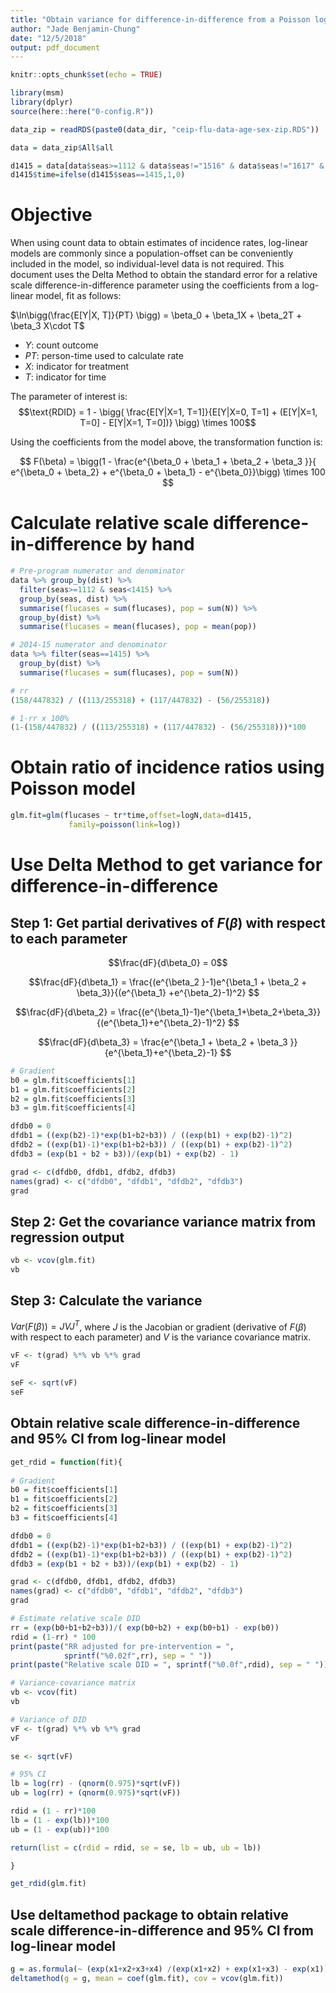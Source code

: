 ```yaml
---
title: "Obtain variance for difference-in-difference from a Poisson log-linear model using the Delta Method"
author: "Jade Benjamin-Chung"
date: "12/5/2018"
output: pdf_document
---
```


```r
knitr::opts_chunk$set(echo = TRUE)

library(msm)
library(dplyr)
source(here::here("0-config.R"))

data_zip = readRDS(paste0(data_dir, "ceip-flu-data-age-sex-zip.RDS"))

data = data_zip$All$all

d1415 = data[data$seas>=1112 & data$seas!="1516" & data$seas!="1617" & data$seas!="1718",]
d1415$time=ifelse(d1415$seas==1415,1,0)

```

# Objective

When using count data to obtain estimates of incidence rates, log-linear models are commonly since a population-offset can be conveniently included in the model, so individual-level data is not required. This document uses the Delta Method to obtain the standard error for a relative scale difference-in-difference parameter using the coefficients from a log-linear model, fit as follows: 

$\ln\bigg(\frac{E[Y|X, T]}{PT} \bigg) = \beta_0 + \beta_1X + \beta_2T + \beta_3 X\cdot T$

- $Y$: count outcome
- $PT$: person-time used to calculate rate
- $X$: indicator for treatment
- $T$: indicator for time

The parameter of interest is:
$$\text{RDID} = 1 - \bigg( \frac{E[Y|X=1, T=1]}{E[Y|X=0, T=1] + (E[Y|X=1, T=0] - E[Y|X=1, T=0])}  \bigg) \times 100$$
  
Using the coefficients from the model above, the transformation function is:

$$ F(\beta) = \bigg(1 - \frac{e^{\beta_0 + \beta_1 + \beta_2 + \beta_3 }}{ e^{\beta_0 + \beta_2} + e^{\beta_0 + \beta_1} - e^{\beta_0}}\bigg) \times 100 $$


# Calculate relative scale difference-in-difference by hand
```r
# Pre-program numerator and denominator
data %>% group_by(dist) %>% 
  filter(seas>=1112 & seas<1415) %>% 
  group_by(seas, dist) %>%
  summarise(flucases = sum(flucases), pop = sum(N)) %>%
  group_by(dist) %>%
  summarise(flucases = mean(flucases), pop = mean(pop)) 

# 2014-15 numerator and denominator
data %>% filter(seas==1415) %>% 
  group_by(dist) %>%
  summarise(flucases = sum(flucases), pop = sum(N)) 

# rr
(158/447832) / ((113/255318) + (117/447832) - (56/255318))

# 1-rr x 100%
(1-(158/447832) / ((113/255318) + (117/447832) - (56/255318)))*100
```

# Obtain ratio of incidence ratios using Poisson model

```r
glm.fit=glm(flucases ~ tr*time,offset=logN,data=d1415,
             family=poisson(link=log))
```

# Use Delta Method to get variance for difference-in-difference

## Step 1: Get partial derivatives of $F(\beta)$ with respect to each parameter 

$$\frac{dF}{d\beta_0} = 0$$

$$\frac{dF}{d\beta_1} = \frac{(e^{\beta_2 }-1)e^{\beta_1 + \beta_2 + \beta_3}}{(e^{\beta_1} +e^{\beta_2}-1)^2} $$

$$\frac{dF}{d\beta_2} = \frac{(e^{\beta_1}-1)e^{\beta_1+\beta_2+\beta_3}}{(e^{\beta_1}+e^{\beta_2}-1)^2} $$

$$\frac{dF}{d\beta_3} = \frac{e^{\beta_1 + \beta_2 + \beta_3 }}{e^{\beta_1}+e^{\beta_2}-1} $$


```r
# Gradient 
b0 = glm.fit$coefficients[1]
b1 = glm.fit$coefficients[2]
b2 = glm.fit$coefficients[3]
b3 = glm.fit$coefficients[4]

dfdb0 = 0
dfdb1 = ((exp(b2)-1)*exp(b1+b2+b3)) / ((exp(b1) + exp(b2)-1)^2)
dfdb2 = ((exp(b1)-1)*exp(b1+b2+b3)) / ((exp(b1) + exp(b2)-1)^2)
dfdb3 = (exp(b1 + b2 + b3))/(exp(b1) + exp(b2) - 1)

grad <- c(dfdb0, dfdb1, dfdb2, dfdb3)
names(grad) <- c("dfdb0", "dfdb1", "dfdb2", "dfdb3")
grad
```


## Step 2: Get the covariance variance matrix from regression output 

```r
vb <- vcov(glm.fit)
vb
```


## Step 3: Calculate the variance 
$Var(F(\beta)) = J V J^T$, where $J$ is the Jacobian or gradient (derivative of $F(\beta)$ with respect to each parameter) and $V$ is the variance covariance matrix. 

```r
vF <- t(grad) %*% vb %*% grad
vF

seF <- sqrt(vF)
seF
```

## Obtain relative scale difference-in-difference and 95% CI from log-linear model

```r
get_rdid = function(fit){
  
# Gradient 
b0 = fit$coefficients[1]
b1 = fit$coefficients[2]
b2 = fit$coefficients[3]
b3 = fit$coefficients[4]

dfdb0 = 0
dfdb1 = ((exp(b2)-1)*exp(b1+b2+b3)) / ((exp(b1) + exp(b2)-1)^2)
dfdb2 = ((exp(b1)-1)*exp(b1+b2+b3)) / ((exp(b1) + exp(b2)-1)^2)
dfdb3 = (exp(b1 + b2 + b3))/(exp(b1) + exp(b2) - 1)

grad <- c(dfdb0, dfdb1, dfdb2, dfdb3)
names(grad) <- c("dfdb0", "dfdb1", "dfdb2", "dfdb3")
grad

# Estimate relative scale DID
rr = (exp(b0+b1+b2+b3))/( exp(b0+b2) + exp(b0+b1) - exp(b0))
rdid = (1-rr) * 100 
print(paste("RR adjusted for pre-intervention = ", 
            sprintf("%0.02f",rr), sep = " "))
print(paste("Relative scale DID = ", sprintf("%0.0f",rdid), sep = " "))

# Variance-covariance matrix
vb <- vcov(fit)
vb

# Variance of DID
vF <- t(grad) %*% vb %*% grad
vF

se <- sqrt(vF)

# 95% CI 
lb = log(rr) - (qnorm(0.975)*sqrt(vF))
ub = log(rr) + (qnorm(0.975)*sqrt(vF))

rdid = (1 - rr)*100
lb = (1 - exp(lb))*100
ub = (1 - exp(ub))*100

return(list = c(rdid = rdid, se = se, lb = ub, ub = lb))

}

get_rdid(glm.fit)

```

## Use deltamethod package to obtain relative scale difference-in-difference and 95% CI from log-linear model

```r
g = as.formula(~ (exp(x1+x2+x3+x4) /(exp(x1+x2) + exp(x1+x3) - exp(x1))))
deltamethod(g = g, mean = coef(glm.fit), cov = vcov(glm.fit))

```

